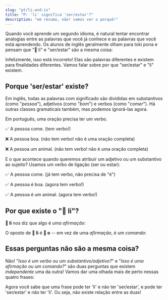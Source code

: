 ```yaml
---
slug: "pt/li-and-is"
title: "P: 'li' significa 'ser/estar'?"
description: "em resumo, não! vamos ver o porquê!"
---
```



Quando você aprende um segundo idioma, é natural tentar encontrar analogias entre as palavras que você já conhece e as palavras que você está aprendendo. Os alunos de inglês geralmente olham para toki pona e pensam que "󱤧 li" e "ser/estar" são a mesma coisa:

<List>
  <Sentence sp="󱥴<b>󱤧</b>󱥔" sl="waso <b>li</b> pona." m="O pássaro <b>é</b> bom." />
</List>

Infelizmente, isso está incorreto! Elas são palavras diferentes e existem para finalidades diferentes. Vamos falar sobre por que "ser/estar" e "li" existem.

## Porque 'ser/estar' existe?

Em inglês, todas as palavras com significado são divididas em substantivos (como "*pessoa*"), adjetivos (como "*bom*") e verbos (como "*comer*"). Há outras classes gramaticais também, mas podemos ignorá-las agora.

Em português, uma oração precisa ter um verbo.

✅ A pessoa come. (tem verbo!)

❌ A pessoa boa. (não tem verbo! não é uma oração completa)

❌ A pessoa um animal. (não tem verbo! não é uma oração completa)


E o que acontece quando queremos atribuir um adjetivo ou um substantivo ao sujeito?
Usamos um verbo de ligação (ser ou estar):

✅ A pessoa come. (já tem verbo, não precisa de "é")

✅ A pessoa é boa. (agora tem verbo!)

✅ A pessoa é um animal. (agora tem verbo!)

## Por que existe o "󱤧 li"?

**󱤧 li** nos diz que algo é *uma afirmação*:

<List>
  <Word sl="jan li moku." m="A pessoa come." />
  <Word sl="jan li pona." m="A pessoa é boa." />
  <Word sl="jan li soweli." m="A pessoa é um animal." />
</List>

O oposto de **󱤧 li** é **󱥄 o** -- em vez de uma *afirmação*, é um *comando*:

<List>
  <Word sl="jan o moku!" m="Pessoa, coma!" />
  <Word sl="jan o pona!" m="Pessoa seja!" />
  <Word sl="jan o soweli!" m="Pessoa, seja um animal!" />
</List>

## Essas perguntas não são a mesma coisa?

Não! "*Isso é um verbo ou um substantivo/adjetivo?*" e "*Isso é uma afirmação ou um comando?*" são duas perguntas que existem *independente* uma da outra! Vamos dar uma olhada mais de perto nessas quatro frases:

<List>
  <Word sl="jan li moku." m="A pessoa come.<br />Afirmação → 󱤧 li. Verbo → não-'ser/estar'." />
  <Word sl="jan li pona." m="A pessoa é boa.<br />Afirmação → 󱤧 li. Adjetivo → precisa de 'ser/estar'." />
  <Word sl="jan o moku!" m="Pessoa, coma!<br />Comando → 󱥄 o. Verbo → não-'ser/estar'." />
  <Word sl="jan o pona!" m="Pessoa, seja boa!<br />Comando → 󱥄 o. Adjetivo → precisa de 'ser/estar'." />
</List>

Agora você sabe que uma frase pode ter 'li' e não ter 'ser/estar', e pode ter 'ser/estar' e não ter 'li'. Ou seja, não existe relação entre as duas!
